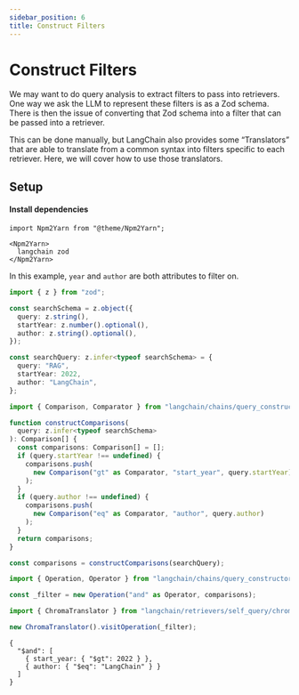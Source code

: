 ```yaml
---
sidebar_position: 6
title: Construct Filters
---
```


# Construct Filters

We may want to do query analysis to extract filters to pass into
retrievers. One way we ask the LLM to represent these filters is as a
Zod schema. There is then the issue of converting that Zod schema into a
filter that can be passed into a retriever.

This can be done manually, but LangChain also provides some
“Translators” that are able to translate from a common syntax into
filters specific to each retriever. Here, we will cover how to use those
translators.

## Setup

#### Install dependencies

```mdx-code-block
import Npm2Yarn from "@theme/Npm2Yarn";

<Npm2Yarn>
  langchain zod
</Npm2Yarn>
```

In this example, `year` and `author` are both attributes to filter on.

```typescript
import { z } from "zod";

const searchSchema = z.object({
  query: z.string(),
  startYear: z.number().optional(),
  author: z.string().optional(),
});
```

```typescript
const searchQuery: z.infer<typeof searchSchema> = {
  query: "RAG",
  startYear: 2022,
  author: "LangChain",
};
```

```typescript
import { Comparison, Comparator } from "langchain/chains/query_constructor/ir";

function constructComparisons(
  query: z.infer<typeof searchSchema>
): Comparison[] {
  const comparisons: Comparison[] = [];
  if (query.startYear !== undefined) {
    comparisons.push(
      new Comparison("gt" as Comparator, "start_year", query.startYear)
    );
  }
  if (query.author !== undefined) {
    comparisons.push(
      new Comparison("eq" as Comparator, "author", query.author)
    );
  }
  return comparisons;
}
```

```typescript
const comparisons = constructComparisons(searchQuery);
```

```typescript
import { Operation, Operator } from "langchain/chains/query_constructor/ir";

const _filter = new Operation("and" as Operator, comparisons);
```

```typescript
import { ChromaTranslator } from "langchain/retrievers/self_query/chroma";

new ChromaTranslator().visitOperation(_filter);
```

```text
{
  "$and": [
    { start_year: { "$gt": 2022 } },
    { author: { "$eq": "LangChain" } }
  ]
}
```
